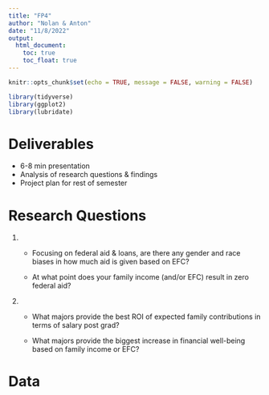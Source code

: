 ```yaml
---
title: "FP4"
author: "Nolan & Anton"
date: "11/8/2022"
output: 
  html_document:
    toc: true
    toc_float: true
---
```


```r
knitr::opts_chunk$set(echo = TRUE, message = FALSE, warning = FALSE)
```

```r
library(tidyverse)
library(ggplot2)
library(lubridate)
```


# Deliverables

- 6-8 min presentation
- Analysis of research questions & findings
- Project plan for rest of semester


# Research Questions

1.

  - Focusing on federal aid & loans, are there any gender and race biases in how much aid is given based on EFC?

  - At what point does your family income (and/or EFC) result in zero federal aid?
  
2.

  - What majors provide the best ROI of expected family contributions in terms of salary post grad?
  
  - What majors provide the biggest increase in financial well-being based on family income or EFC?




# Data







